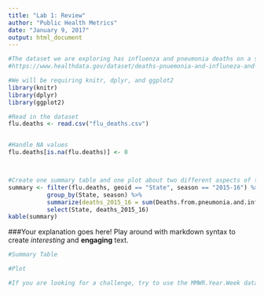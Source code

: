 ```yaml
---
title: "Lab 1: Review"
author: "Public Health Metrics"
date: "January 9, 2017"
output: html_document
---
```


```r
#The dataset we are exploring has influenza and pneumonia deaths on a state and national level, over time.
#https://www.healthdata.gov/dataset/deaths-pnuemonia-and-influneza-and-all-deaths-state-and-region-national-center-health

#We will be requiring knitr, dplyr, and ggplot2
library(knitr)
library(dplyr)
library(ggplot2)

#Read in the dataset
flu.deaths <- read.csv("flu_deaths.csv")


#Handle NA values
flu.deaths[is.na(flu.deaths)] <- 0



#Create one summary table and one plot about two different aspects of the dataset. Include a small paragraph explaining what each table/plot is showing.
summary <- filter(flu.deaths, geoid == "State", season == "2015-16") %>% 
           group_by(State, season) %>% 
           summarize(deaths_2015_16 = sum(Deaths.from.pneumonia.and.influenza)) %>% 
           select(State, deaths_2015_16)
kable(summary)

```

###Your explanation goes here!
Play around with markdown syntax to create *interesting* and **engaging** text.

```r
#Summary Table

```

```r
#Plot

```

```r
#If you are looking for a challenge, try to use the MMWR.Year.Week data to show the number of deaths over time for one season

```

